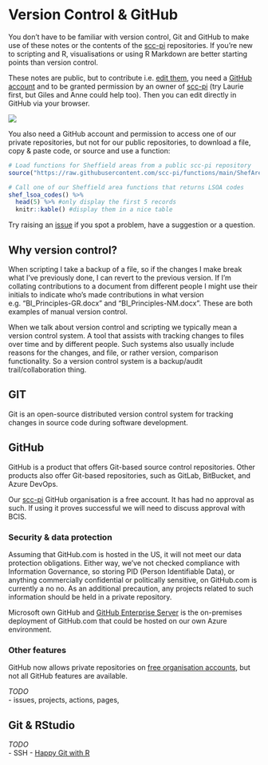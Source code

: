 # Version Control & GitHub {#github}

You don't have to be familiar with version control, Git and GitHub to make use of these notes or the contents of the [scc-pi](https://github.com/scc-pi) repositories. If you're new to scripting and R, visualisations or using R Markdown are better starting points than version control.

These notes are public, but to contribute i.e. [edit them](https://github.com/scc-pi/notes), you need a [GitHub account](https://github.com/join) and to be granted permission by an owner of [scc-pi](https://github.com/scc-pi) (try Laurie first, but Giles and Anne could help too). Then you can edit directly in GitHub via your browser.

![](images/github-edit.png)

You also need a GitHub account and permission to access one of our private repositories, but not for our public repositories, to download a file, copy & paste code, or source and use a function:

```r
# Load functions for Sheffield areas from a public scc-pi repository 
source("https://raw.githubusercontent.com/scc-pi/functions/main/ShefAreas.R")

# Call one of our Sheffield area functions that returns LSOA codes 
shef_lsoa_codes() %>% 
  head(5) %>% #only display the first 5 records
  knitr::kable() #display them in a nice table 
```

Try raising an [issue](https://guides.github.com/features/issues/) if you spot a problem, have a suggestion or a question.

## Why version control?  

When scripting I take a backup of a file, so if the changes I make break what I've previously done, I can revert to the previous version. If I'm collating contributions to a document from different people I might use their initials to indicate who's made contributions in what version e.g. "BI_Principles-GR.docx" and "BI_Principles-NM.docx". These are both examples of manual version control.

When we talk about version control and scripting we typically mean a version control system. A tool that assists with tracking changes to files over time and by different people. Such systems also usually include reasons for the changes, and file, or rather version, comparison functionality. So a version control system is a backup/audit trail/collaboration thing.

## GIT

Git is an open-source distributed version control system for tracking changes in source code during software development.  

## GitHub

GitHub is a product that offers Git-based source control repositories. Other products also offer Git-based repositories, such as GitLab, BitBucket, and Azure DevOps.

Our [scc-pi](https://github.com/scc-pi) GitHub organisation is a free account. It has had no approval as such. If using it proves successful we will need to discuss approval with BCIS.  

### Security & data protection  

Assuming that GitHub.com is hosted in the US, it will not meet our data protection obligations. Either way, we've not checked compliance with Information Governance, so storing PID (Person Identifiable Data), or anything commercially confidential or politically sensitive, on GitHub.com is currently a no no. As an additional precaution, any projects related to such information should be held in a private repository.  

Microsoft own GitHub and [GitHub Enterprise Server](https://azuremarketplace.microsoft.com/en-us/marketplace/apps/github.githubenterprise?tab=overview) is the on-premises deployment of GitHub.com that could be hosted on our own Azure environment.

### Other features  

GitHub now allows private repositories on [free organisation accounts](https://docs.github.com/en/github/getting-started-with-github/types-of-github-accounts#organization-accounts), but not all GitHub features are available.

_TODO_  
- issues, projects, actions, pages, 

## Git & RStudio  

_TODO_  
 - SSH
 - [Happy Git with R](https://happygitwithr.com/)






